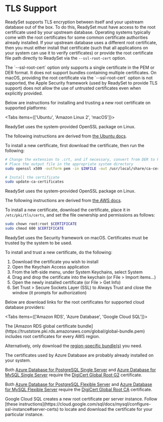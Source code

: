 
# TLS Support

ReadySet supports TLS encryption between itself and your upstream database out
of the box. To do this, ReadySet must have access to the root certificate used
by your upstream database. Operating systems typically come with the root
certificates for some common certificate authorities already installed. If your
upstream database uses a different root certificate, then you must either
install that certificate (such that all applications on your system can use it
to verify certificates) or provide the root certificate file path directly to
ReadySet via the `--ssl-root-cert` option.

<Callout type="warning">
The `--ssl-root-cert` option only supports a single certificate in the PEM or
DER format. It does not support bundles containing multiple certificates.
</Callout>

<Callout type="warning">
On macOS, providing the root certificate via the `--ssl-root-cert` option is
not supported, the Apple Security framework (used by ReadySet to provide TLS
support) does not allow the use of untrusted certificates even when explicitly
provided.
</Callout>

Below are instructions for installing and trusting a new root certificate on supported platforms:

<Tabs items={['Ubuntu', 'Amazon Linux 2', 'macOS']}>

<Tab>
ReadySet uses the system-provided OpenSSL package on Linux.

The following instructions are derived from [the Ubuntu docs](https://ubuntu.com/server/docs/security-trust-store).

To install a new certificate, first download the certificate, then run the following:
```sh
# Change the extension to .crt, and if necessary, convert from DER to PEM format
# Place the output file in the appropriate system directory
sudo openssl x509 -outform pem -in $INFILE -out /usr/local/share/ca-certificates/$OUTFILE.crt

# Install the certificate
sudo update-ca-certificates
```
</Tab>

<Tab>
ReadySet uses the system-provided OpenSSL package on Linux.

The following instructions are derived from [the AWS docs](https://docs.aws.amazon.com/AWSEC2/latest/UserGuide/SSL-on-amazon-linux-2.html).

To install a new certificate, download the certificate, place it in `/etc/pki/tls/certs`,
and set the file ownership and permissions as follows:
```sh
sudo chown root:root $CERTIFICATE
sudo chmod 600 $CERTIFICATE
```
</Tab>

<Tab>
ReadySet uses the Security framework on macOS.
Certificates must be trusted by the system to be used.

To install and trust a new certificate, do the following:

1. Download the certificate you wish to install
1. Open the Keychain Access application
1. From the left-side menu, under System Keychains, select System
1. Drag and drop the certificate into the keychain (or File > Import items...)
1. Open the newly installed certificate (or File > Get Info)
1. Set Trust > Secure Sockets Layer (SSL) to Always Trust and close the window (it prompts for authorization)
</Tab>

</Tabs>

Below are download links for the root certificates for supported cloud database providers:

<Tabs items={['Amazon RDS', 'Azure Database', 'Google Cloud SQL']}>

<Tab>
The [Amazon RDS global certificate bundle](https://truststore.pki.rds.amazonaws.com/global/global-bundle.pem)
includes root certificates for every AWS region.

Alternatively, only download the [region-specific bundle(s)](https://docs.aws.amazon.com/AmazonRDS/latest/UserGuide/UsingWithRDS.SSL.html#UsingWithRDS.SSL.RegionCertificates)
you need.
</Tab>

<Tab>
The certificates used by Azure Database are probably already installed on your system.

Both [Azure Database for PostgreSQL Single Server](https://learn.microsoft.com/en-us/azure/postgresql/single-server/concepts-ssl-connection-security)
and [Azure Database for MySQL Single Server](https://learn.microsoft.com/en-us/azure/mysql/single-server/concepts-ssl-connection-security)
require the [DigiCert Global Root G2](https://cacerts.digicert.com/DigiCertGlobalRootG2.crt.pem)
certificate.

Both [Azure Database for PostgreSQL Flexible Server](https://learn.microsoft.com/en-us/azure/postgresql/flexible-server/how-to-connect-tls-ssl)
and [Azure Database for MySQL Flexible Server](https://learn.microsoft.com/en-us/azure/mysql/flexible-server/how-to-connect-tls-ssl)
require the [DigiCert Global Root CA](https://dl.cacerts.digicert.com/DigiCertGlobalRootCA.crt.pem)
certificate.
</Tab>

<Tab>
Google Cloud SQL creates a new root certificate per server instance. Follow [these instructions](https://cloud.google.com/sql/docs/mysql/configure-ssl-instance#server-certs)
to locate and download the certificate for your particular instance.
</Tab>

</Tabs>
